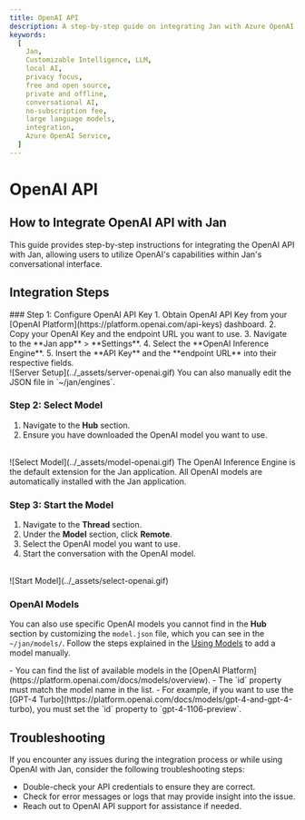 ```yaml
---
title: OpenAI API
description: A step-by-step guide on integrating Jan with Azure OpenAI.
keywords:
  [
    Jan,
    Customizable Intelligence, LLM,
    local AI,
    privacy focus,
    free and open source,
    private and offline,
    conversational AI,
    no-subscription fee,
    large language models,
    integration,
    Azure OpenAI Service,
  ]
---
```





# OpenAI API

## How to Integrate OpenAI API with Jan
This guide provides step-by-step instructions for integrating the OpenAI API with Jan, allowing users to utilize OpenAI's capabilities within Jan's conversational interface.

## Integration Steps
<Steps>
### Step 1: Configure OpenAI API Key
1. Obtain OpenAI API Key from your [OpenAI Platform](https://platform.openai.com/api-keys) dashboard.
2. Copy your OpenAI Key and the endpoint URL you want to use.
3. Navigate to the **Jan app** > **Settings**.
4. Select the **OpenAI Inference Engine**.
5. Insert the **API Key** and the **endpoint URL** into their respective fields.
<br/>
![Server Setup](../_assets/server-openai.gif)

<Callout type='info'>
You can also manually edit the JSON file in `~/jan/engines`.
</Callout>

### Step 2: Select Model

1. Navigate to the **Hub** section.
2. Ensure you have downloaded the OpenAI model you want to use.
<br/>
![Select Model](../_assets/model-openai.gif)

<Callout type='info'>
The OpenAI Inference Engine is the default extension for the Jan application. All OpenAI models are automatically installed with the Jan application.
</Callout>

### Step 3: Start the Model

1. Navigate to the **Thread** section.
2. Under the **Model** section, click **Remote**.
3. Select the OpenAI model you want to use.
4. Start the conversation with the OpenAI model.
<br/>
![Start Model](../_assets/select-openai.gif)
</Steps>

### OpenAI Models

You can also use specific OpenAI models you cannot find in the **Hub** section by customizing the `model.json` file, which you can see in the `~/jan/models/`. Follow the steps explained in the [Using Models](/docs/models) to add a model manually.

<Callout type='info'>
- You can find the list of available models in the [OpenAI Platform](https://platform.openai.com/docs/models/overview).
- The `id` property must match the model name in the list.
  - For example, if you want to use the [GPT-4 Turbo](https://platform.openai.com/docs/models/gpt-4-and-gpt-4-turbo), you must set the `id` property to `gpt-4-1106-preview`.
</Callout>

## Troubleshooting

If you encounter any issues during the integration process or while using OpenAI with Jan, consider the following troubleshooting steps:

- Double-check your API credentials to ensure they are correct.
- Check for error messages or logs that may provide insight into the issue.
- Reach out to OpenAI API support for assistance if needed.